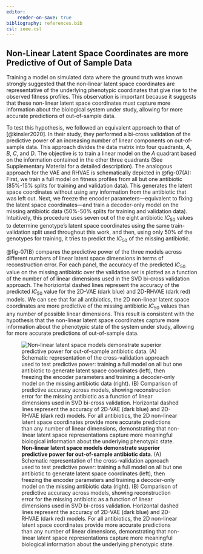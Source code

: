 ```yaml
---
editor:
    render-on-save: true
bibliography: references.bib
csl: ieee.csl
---
```


## Non-Linear Latent Space Coordinates are more Predictive of Out of Sample Data

Training a model on simulated data where the ground truth was known strongly
suggested that the non-linear latent space coordinates are representative of the
underlying phenotypic coordinates that give rise to the observed fitness
profiles. This observation is important because it suggests that these
non-linear latent space coordinates must capture more information about the
biological system under study, allowing for more accurate predictions of
out-of-sample data.

To test this hypothesis, we followed an equivalent approach to that of
[@kinsler2020]. In their study, they performed a bi-cross validation of the
predictive power of an increasing number of linear components on out-of-sample
data. This approach divides the data matrix into four quadrants, $A$, $B$, $C$,
and $D$. The objective is to train a linear model on the $A$ quadrant based on
the information contained in the other three quadrants (See Supplementary
Material for a detailed description). The analogous approach for the VAE and
RHVAE is schematically depicted in @fig-07(A): First, we train a full model on
fitness profiles from all but one antibiotic (85%-15% splits for training and
validation data). This generates the latent space coordinates without using any
information from the antibiotic that was left out. Next, we freeze the encoder
parameters---equivalent to fixing the latent space coordinates---and train a
decoder-only model on the missing antibiotic data (50%-50% splits for training
and validation data). Intuitively, this procedure uses seven out of the eight
antibiotic $IC_{50}$ values to determine genotype's latent space coordinates
using the same train-validation split used throughout this work, and then, using
only 50% of the genotypes for training, it tries to predict the $IC_{50}$ of the
missing antibiotic.

@fig-07(B) compares the predictive power of the three models across different
numbers of linear latent space dimensions in terms of reconstruction error. For 
each panel, the accuracy of the predicted $IC_{50}$ value on the missing 
antibiotic over the validation set is plotted as a function of the number of
of linear dimensions used in the SVD bi-cross validation approach. The 
horiziontal dashed lines represent the accuracy of the predicted $IC_{50}$ value
for the 2D-VAE (dark blue) and 2D-RHVAE (dark red) models. We can see that for
all antibiotics, the 2D non-linear latent space coordinates are more predictive
of the missing antibiotic $IC_{50}$ values than any number of possible linear
dimensions. This result is consistent with the hypothesis that the non-linear
latent space coordinates capture more information about the phenotypic state of
the system under study, allowing for more accurate predictions of out-of-sample
data.

![**Non-linear latent space models demonstrate superior predictive power for
out-of-sample antibiotic data**. (A) Schematic representation of the
cross-validation approach used to test predictive power: training a full model
on all but one antibiotic to generate latent space coordinates (left), then
freezing the encoder parameters and training a decoder-only model on the missing
antibiotic data (right). (B) Comparison of predictive accuracy across models,
showing reconstruction error for the missing antibiotic as a function of linear
dimensions used in SVD bi-cross validation. Horizontal dashed lines represent
the accuracy of 2D-VAE (dark blue) and 2D-RHVAE (dark red) models. For all
antibiotics, the 2D non-linear latent space coordinates provide more accurate
predictions than any number of linear dimensions, demonstrating that non-linear
latent space representations capture more meaningful biological information
about the underlying phenotypic state.](./fig/main/fig07_v01_compiled){#fig-07}

